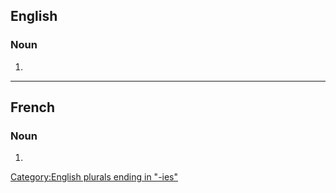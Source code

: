 ==English==

===Noun===
{{head|en|noun plural form}}

# {{plural of|chirurgy|lang=en}}

[[Category:English plurals ending in "-ies"]]

----

==French==

===Noun===
{{head|fr|noun plural form|g=f}}

# {{plural of|chirurgie|lang=fr}}
